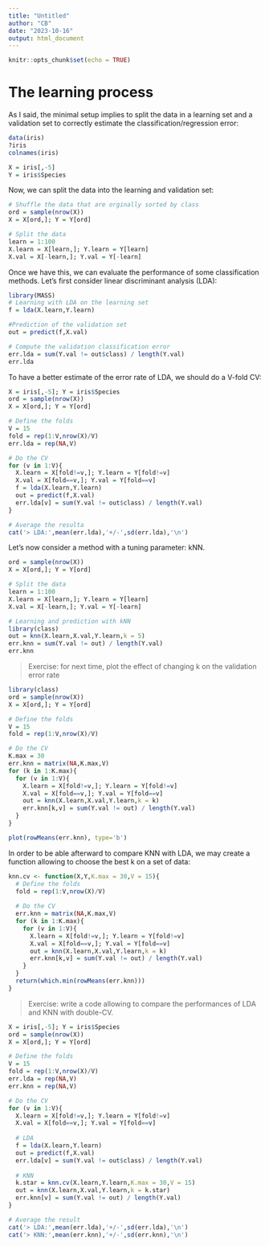 ```yaml
---
title: "Untitled"
author: "CB"
date: "2023-10-16"
output: html_document
---
```


```r
knitr::opts_chunk$set(echo = TRUE)
```

# The learning process

As I said, the minimal setup implies to split the data in a learning set and a validation set to correctly estimate the classification/regression error:

```r
data(iris)
?iris
colnames(iris)
```

```r
X = iris[,-5]
Y = iris$Species
```

Now, we can split the data into the learning and validation set:

```r
# Shuffle the data that are orginally sorted by class
ord = sample(nrow(X))
X = X[ord,]; Y = Y[ord]

# Split the data
learn = 1:100
X.learn = X[learn,]; Y.learn = Y[learn]
X.val = X[-learn,]; Y.val = Y[-learn]
```

Once we have this, we can evaluate the performance of some classification methods. Let's first consider linear discriminant analysis (LDA):

```r
library(MASS)
# Learning with LDA on the learning set
f = lda(X.learn,Y.learn)
```


```r
#Prediction of the validation set
out = predict(f,X.val)

# Compute the validation classification error
err.lda = sum(Y.val != out$class) / length(Y.val)
err.lda
```

To have a better estimate of the error rate of LDA, we should do a V-fold CV:

```r
X = iris[,-5]; Y = iris$Species
ord = sample(nrow(X))
X = X[ord,]; Y = Y[ord]

# Define the folds
V = 15
fold = rep(1:V,nrow(X)/V)
err.lda = rep(NA,V)

# Do the CV
for (v in 1:V){
  X.learn = X[fold!=v,]; Y.learn = Y[fold!=v]
  X.val = X[fold==v,]; Y.val = Y[fold==v]
  f = lda(X.learn,Y.learn)
  out = predict(f,X.val)
  err.lda[v] = sum(Y.val != out$class) / length(Y.val)
}

# Average the resulta
cat('> LDA:',mean(err.lda),'+/-',sd(err.lda),'\n')
```

Let's now consider a method with a tuning parameter: kNN.

```r
ord = sample(nrow(X))
X = X[ord,]; Y = Y[ord]

# Split the data
learn = 1:100
X.learn = X[learn,]; Y.learn = Y[learn]
X.val = X[-learn,]; Y.val = Y[-learn]

# Learning and prediction with kNN
library(class)
out = knn(X.learn,X.val,Y.learn,k = 5)
err.knn = sum(Y.val != out) / length(Y.val)
err.knn
```

> Exercise: for next time, plot the effect of changing k on the validation error rate

```r
library(class)
ord = sample(nrow(X))
X = X[ord,]; Y = Y[ord]

# Define the folds
V = 15
fold = rep(1:V,nrow(X)/V)

# Do the CV
K.max = 30
err.knn = matrix(NA,K.max,V)
for (k in 1:K.max){
  for (v in 1:V){
    X.learn = X[fold!=v,]; Y.learn = Y[fold!=v]
    X.val = X[fold==v,]; Y.val = Y[fold==v]
    out = knn(X.learn,X.val,Y.learn,k = k)
    err.knn[k,v] = sum(Y.val != out) / length(Y.val)
  }
}

plot(rowMeans(err.knn), type='b')
```

In order to be able afterward to compare KNN with LDA, we may create a function allowing to choose the best k on a set of data:

```r
knn.cv <- function(X,Y,K.max = 30,V = 15){
  # Define the folds
  fold = rep(1:V,nrow(X)/V)
  
  # Do the CV
  err.knn = matrix(NA,K.max,V)
  for (k in 1:K.max){
    for (v in 1:V){
      X.learn = X[fold!=v,]; Y.learn = Y[fold!=v]
      X.val = X[fold==v,]; Y.val = Y[fold==v]
      out = knn(X.learn,X.val,Y.learn,k = k)
      err.knn[k,v] = sum(Y.val != out) / length(Y.val)
    }
  }
  return(which.min(rowMeans(err.knn)))
}
```

> Exercise: write a code allowing to compare the performances of LDA and KNN with double-CV.

```r
X = iris[,-5]; Y = iris$Species
ord = sample(nrow(X))
X = X[ord,]; Y = Y[ord]

# Define the folds
V = 15
fold = rep(1:V,nrow(X)/V)
err.lda = rep(NA,V)
err.knn = rep(NA,V)

# Do the CV
for (v in 1:V){
  X.learn = X[fold!=v,]; Y.learn = Y[fold!=v]
  X.val = X[fold==v,]; Y.val = Y[fold==v]
  
  # LDA
  f = lda(X.learn,Y.learn)
  out = predict(f,X.val)
  err.lda[v] = sum(Y.val != out$class) / length(Y.val)
  
  # KNN
  k.star = knn.cv(X.learn,Y.learn,K.max = 30,V = 15)
  out = knn(X.learn,X.val,Y.learn,k = k.star)
  err.knn[v] = sum(Y.val != out) / length(Y.val)
}

# Average the result
cat('> LDA:',mean(err.lda),'+/-',sd(err.lda),'\n')
cat('> KNN:',mean(err.knn),'+/-',sd(err.knn),'\n')
```



